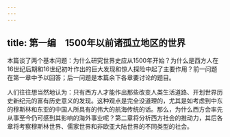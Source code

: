 ```yaml
---
---
---
```

title: 第一编　1500年以前诸孤立地区的世界
---



本篇谈了两个基本问题：为什么研究世界史应从1500年开始？为什么是西方人在16世纪后期和16世纪初叶作出的巨大发现和惊人探险中起了主要作用？前一问题在第一章中予以回答；后一问题是本篇余下各章要讨论的题目。

人们往往想当然地认为：只有西方人才能作出那些改变人类生活道路、开划世界历史新纪元的富有历史意义的发现。这种观点是完全没道理的，尤其是如考虑到中东的穆斯林和东亚的中国人所具有的伟大的航海传统的话。那么，为什么西方会率先从事至今仍可感到其影响的海外事业呢？第二章将分析西方社会的推动力，其后各章将考察穆斯林世界、儒家世界和非欧亚大陆世界的不同类型的社会。